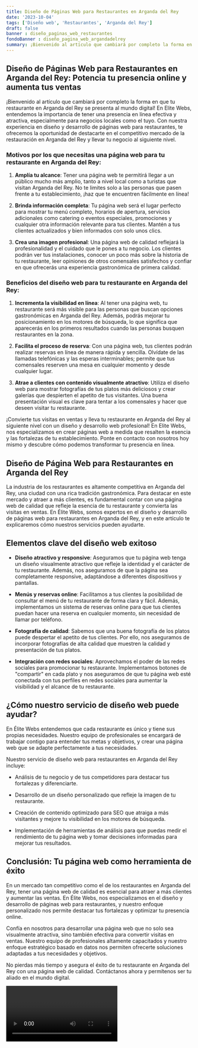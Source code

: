 ```yaml
---
title: Diseño de Páginas Web para Restaurantes en Arganda del Rey
date: '2023-10-04'
tags: ['Diseño web', 'Restaurantes', 'Arganda del Rey']
draft: false
banner : diseño_paginas_web_restaurantes
fondoBanner : diseño_pagina_web_argandadelrey
summary: ¡Bienvenido al artículo que cambiará por completo la forma en que tu restaurante en Arganda del Rey se presenta al mundo digital! En Elite Webs, entendemos la importancia de tener una presencia en línea efectiva y atractiva, especialmente para negocios locales como el tuyo. Con nuestra experiencia en diseño y desarrollo de páginas web para restaurantes, te ofrecemos la oportunidad de destacarte en el competitivo mercado de la restauración en Arganda del Rey y llevar tu negocio al siguiente nivel.
---
```


## Diseño de Páginas Web para Restaurantes en Arganda del Rey: Potencia tu presencia online y aumenta tus ventas

¡Bienvenido al artículo que cambiará por completo la forma en que tu restaurante en Arganda del Rey se presenta al mundo digital! En Elite Webs, entendemos la importancia de tener una presencia en línea efectiva y atractiva, especialmente para negocios locales como el tuyo. Con nuestra experiencia en diseño y desarrollo de páginas web para restaurantes, te ofrecemos la oportunidad de destacarte en el competitivo mercado de la restauración en Arganda del Rey y llevar tu negocio al siguiente nivel.

### Motivos por los que necesitas una página web para tu restaurante en Arganda del Rey:

1. **Amplía tu alcance**: Tener una página web te permitirá llegar a un público mucho más amplio, tanto a nivel local como a turistas que visitan Arganda del Rey. No te limites solo a las personas que pasen frente a tu establecimiento, ¡haz que te encuentren fácilmente en línea!

2. **Brinda información completa**: Tu página web será el lugar perfecto para mostrar tu menú completo, horarios de apertura, servicios adicionales como catering o eventos especiales, promociones y cualquier otra información relevante para tus clientes. Mantén a tus clientes actualizados y bien informados con solo unos clics.

3. **Crea una imagen profesional**: Una página web de calidad reflejará la profesionalidad y el cuidado que le pones a tu negocio. Los clientes podrán ver tus instalaciones, conocer un poco más sobre la historia de tu restaurante, leer opiniones de otros comensales satisfechos y confiar en que ofrecerás una experiencia gastronómica de primera calidad.

### Beneficios del diseño web para tu restaurante en Arganda del Rey:

1. **Incrementa la visibilidad en línea**: Al tener una página web, tu restaurante será más visible para las personas que buscan opciones gastronómicas en Arganda del Rey. Además, podrás mejorar tu posicionamiento en los motores de búsqueda, lo que significa que aparecerás en los primeros resultados cuando las personas busquen restaurantes en la zona.

2. **Facilita el proceso de reserva**: Con una página web, tus clientes podrán realizar reservas en línea de manera rápida y sencilla. Olvídate de las llamadas telefónicas y las esperas interminables; permite que tus comensales reserven una mesa en cualquier momento y desde cualquier lugar.

3. **Atrae a clientes con contenido visualmente atractivo**: Utiliza el diseño web para mostrar fotografías de tus platos más deliciosos y crear galerías que despierten el apetito de tus visitantes. Una buena presentación visual es clave para tentar a los comensales y hacer que deseen visitar tu restaurante.

¡Convierte tus visitas en ventas y lleva tu restaurante en Arganda del Rey al siguiente nivel con un diseño y desarrollo web profesional! En Elite Webs, nos especializamos en crear páginas web a medida que resalten la esencia y las fortalezas de tu establecimiento. Ponte en contacto con nosotros hoy mismo y descubre cómo podemos transformar tu presencia en línea.

<GifSeo />

<Cta />

## Diseño de Página Web para Restaurantes en Arganda del Rey

La industria de los restaurantes es altamente competitiva en Arganda del Rey, una ciudad con una rica tradición gastronómica. Para destacar en este mercado y atraer a más clientes, es fundamental contar con una página web de calidad que refleje la esencia de tu restaurante y convierta las visitas en ventas. En Élite Webs, somos expertos en el diseño y desarrollo de páginas web para restaurantes en Arganda del Rey, y en este artículo te explicaremos cómo nuestros servicios pueden ayudarte.

## Elementos clave del diseño web exitoso

- **Diseño atractivo y responsive**: Aseguramos que tu página web tenga un diseño visualmente atractivo que refleje la identidad y el carácter de tu restaurante. Además, nos aseguramos de que la página sea completamente responsive, adaptándose a diferentes dispositivos y pantallas.

- **Menús y reservas online**: Facilitamos a tus clientes la posibilidad de consultar el menú de tu restaurante de forma clara y fácil. Además, implementamos un sistema de reservas online para que tus clientes puedan hacer una reserva en cualquier momento, sin necesidad de llamar por teléfono.

- **Fotografía de calidad**: Sabemos que una buena fotografía de los platos puede despertar el apetito de tus clientes. Por ello, nos aseguramos de incorporar fotografías de alta calidad que muestren la calidad y presentación de tus platos.

- **Integración con redes sociales**: Aprovechamos el poder de las redes sociales para promocionar tu restaurante. Implementamos botones de "compartir" en cada plato y nos aseguramos de que tu página web esté conectada con tus perfiles en redes sociales para aumentar la visibilidad y el alcance de tu restaurante.

## ¿Cómo nuestro servicio de diseño web puede ayudar?

En Élite Webs entendemos que cada restaurante es único y tiene sus propias necesidades. Nuestro equipo de profesionales se encargará de trabajar contigo para entender tus metas y objetivos, y crear una página web que se adapte perfectamente a tus necesidades.

Nuestro servicio de diseño web para restaurantes en Arganda del Rey incluye:

- Análisis de tu negocio y de tus competidores para destacar tus fortalezas y diferenciarte.

- Desarrollo de un diseño personalizado que refleje la imagen de tu restaurante.

- Creación de contenido optimizado para SEO que atraiga a más visitantes y mejore tu visibilidad en los motores de búsqueda.

- Implementación de herramientas de análisis para que puedas medir el rendimiento de tu página web y tomar decisiones informadas para mejorar tus resultados.

## Conclusión: Tu página web como herramienta de éxito

En un mercado tan competitivo como el de los restaurantes en Arganda del Rey, tener una página web de calidad es esencial para atraer a más clientes y aumentar las ventas. En Élite Webs, nos especializamos en el diseño y desarrollo de páginas web para restaurantes, y nuestro enfoque personalizado nos permite destacar tus fortalezas y optimizar tu presencia online.

Confía en nosotros para desarrollar una página web que no solo sea visualmente atractiva, sino también efectiva para convertir visitas en ventas. Nuestro equipo de profesionales altamente capacitados y nuestro enfoque estratégico basado en datos nos permiten ofrecerte soluciones adaptadas a tus necesidades y objetivos.

No pierdas más tiempo y asegura el éxito de tu restaurante en Arganda del Rey con una página web de calidad. Contáctanos ahora y permítenos ser tu aliado en el mundo digital.

<Video />

<CtaBot job='Restaurantes' city='Arganda del Rey'/>

<Gmaps query='Arganda del Rey+españa+maps' />